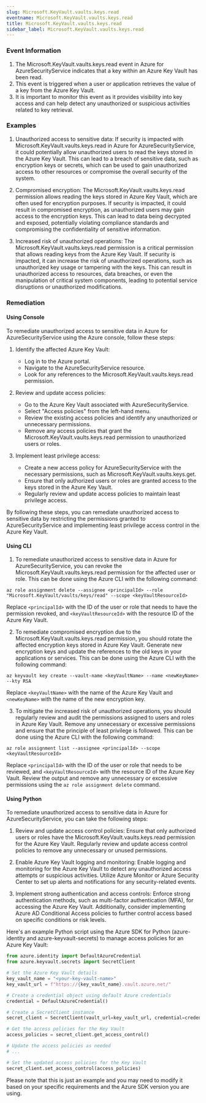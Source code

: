```yaml
--- 
slug: Microsoft.KeyVault.vaults.keys.read
eventname: Microsoft.KeyVault.vaults.keys.read
title: Microsoft.KeyVault.vaults.keys.read
sidebar_label: Microsoft.KeyVault.vaults.keys.read
---
```

                       
### Event Information

1. The Microsoft.KeyVault.vaults.keys.read event in Azure for AzureSecurityService indicates that a key within an Azure Key Vault has been read.
2. This event is triggered when a user or application retrieves the value of a key from the Azure Key Vault.
3. It is important to monitor this event as it provides visibility into key access and can help detect any unauthorized or suspicious activities related to key retrieval.


### Examples

1. Unauthorized access to sensitive data: If security is impacted with Microsoft.KeyVault.vaults.keys.read in Azure for AzureSecurityService, it could potentially allow unauthorized users to read the keys stored in the Azure Key Vault. This can lead to a breach of sensitive data, such as encryption keys or secrets, which can be used to gain unauthorized access to other resources or compromise the overall security of the system.

2. Compromised encryption: The Microsoft.KeyVault.vaults.keys.read permission allows reading the keys stored in Azure Key Vault, which are often used for encryption purposes. If security is impacted, it could result in compromised encryption, as unauthorized users may gain access to the encryption keys. This can lead to data being decrypted and exposed, potentially violating compliance standards and compromising the confidentiality of sensitive information.

3. Increased risk of unauthorized operations: The Microsoft.KeyVault.vaults.keys.read permission is a critical permission that allows reading keys from the Azure Key Vault. If security is impacted, it can increase the risk of unauthorized operations, such as unauthorized key usage or tampering with the keys. This can result in unauthorized access to resources, data breaches, or even the manipulation of critical system components, leading to potential service disruptions or unauthorized modifications.

### Remediation

#### Using Console

To remediate unauthorized access to sensitive data in Azure for AzureSecurityService using the Azure console, follow these steps:

1. Identify the affected Azure Key Vault: 
   - Log in to the Azure portal.
   - Navigate to the AzureSecurityService resource.
   - Look for any references to the Microsoft.KeyVault.vaults.keys.read permission.

2. Review and update access policies:
   - Go to the Azure Key Vault associated with AzureSecurityService.
   - Select "Access policies" from the left-hand menu.
   - Review the existing access policies and identify any unauthorized or unnecessary permissions.
   - Remove any access policies that grant the Microsoft.KeyVault.vaults.keys.read permission to unauthorized users or roles.

3. Implement least privilege access:
   - Create a new access policy for AzureSecurityService with the necessary permissions, such as Microsoft.KeyVault.vaults.keys.get.
   - Ensure that only authorized users or roles are granted access to the keys stored in the Azure Key Vault.
   - Regularly review and update access policies to maintain least privilege access.

By following these steps, you can remediate unauthorized access to sensitive data by restricting the permissions granted to AzureSecurityService and implementing least privilege access control in the Azure Key Vault.

#### Using CLI

1. To remediate unauthorized access to sensitive data in Azure for AzureSecurityService, you can revoke the Microsoft.KeyVault.vaults.keys.read permission for the affected user or role. This can be done using the Azure CLI with the following command:

```
az role assignment delete --assignee <principalId> --role "Microsoft.KeyVault/vaults/keys/read" --scope <keyVaultResourceId>
```

Replace `<principalId>` with the ID of the user or role that needs to have the permission revoked, and `<keyVaultResourceId>` with the resource ID of the Azure Key Vault.

2. To remediate compromised encryption due to the Microsoft.KeyVault.vaults.keys.read permission, you should rotate the affected encryption keys stored in Azure Key Vault. Generate new encryption keys and update the references to the old keys in your applications or services. This can be done using the Azure CLI with the following command:

```
az keyvault key create --vault-name <keyVaultName> --name <newKeyName> --kty RSA
```

Replace `<keyVaultName>` with the name of the Azure Key Vault and `<newKeyName>` with the name of the new encryption key.

3. To mitigate the increased risk of unauthorized operations, you should regularly review and audit the permissions assigned to users and roles in Azure Key Vault. Remove any unnecessary or excessive permissions and ensure that the principle of least privilege is followed. This can be done using the Azure CLI with the following command:

```
az role assignment list --assignee <principalId> --scope <keyVaultResourceId>
```

Replace `<principalId>` with the ID of the user or role that needs to be reviewed, and `<keyVaultResourceId>` with the resource ID of the Azure Key Vault. Review the output and remove any unnecessary or excessive permissions using the `az role assignment delete` command.

#### Using Python

To remediate unauthorized access to sensitive data in Azure for AzureSecurityService, you can take the following steps:

1. Review and update access control policies: Ensure that only authorized users or roles have the Microsoft.KeyVault.vaults.keys.read permission for the Azure Key Vault. Regularly review and update access control policies to remove any unnecessary or unused permissions.

2. Enable Azure Key Vault logging and monitoring: Enable logging and monitoring for the Azure Key Vault to detect any unauthorized access attempts or suspicious activities. Utilize Azure Monitor or Azure Security Center to set up alerts and notifications for any security-related events.

3. Implement strong authentication and access controls: Enforce strong authentication methods, such as multi-factor authentication (MFA), for accessing the Azure Key Vault. Additionally, consider implementing Azure AD Conditional Access policies to further control access based on specific conditions or risk levels.

Here's an example Python script using the Azure SDK for Python (azure-identity and azure-keyvault-secrets) to manage access policies for an Azure Key Vault:

```python
from azure.identity import DefaultAzureCredential
from azure.keyvault.secrets import SecretClient

# Set the Azure Key Vault details
key_vault_name = "<your-key-vault-name>"
key_vault_url = f"https://{key_vault_name}.vault.azure.net/"

# Create a credential object using default Azure credentials
credential = DefaultAzureCredential()

# Create a SecretClient instance
secret_client = SecretClient(vault_url=key_vault_url, credential=credential)

# Get the access policies for the Key Vault
access_policies = secret_client.get_access_control()

# Update the access policies as needed
# ...

# Set the updated access policies for the Key Vault
secret_client.set_access_control(access_policies)
```

Please note that this is just an example and you may need to modify it based on your specific requirements and the Azure SDK version you are using.


 